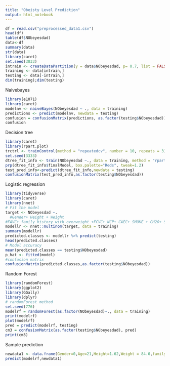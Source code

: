 ---
title: "Obeisty Level Prediction"
output: html_notebook
---

```{r}
df = read.csv("preprocessed_data1.csv")
head(df)
table(df$NObeyesdad)
data<-df
summary(data)
str(data)
library(caret)
set.seed(3033)
intrain <- createDataPartition(y = data$NObeyesdad, p= 0.7, list = FALSE)
training <- data[intrain,]
testing <- data[-intrain,]
dim(training);dim(testing)
```
Naivebayes
```{r}
library(e1071)
library(caret)
modelnv <- naiveBayes(NObeyesdad ~ ., data = training)
predictions <- predict(modelnv, newdata = testing)
confusion = confusionMatrix(predictions, as.factor(testing$NObeyesdad))
confusion
```

Decision tree
```{r}
library(caret)
library(rpart.plot)
trctrl <- trainControl(method = "repeatedcv", number = 10, repeats = 3)
set.seed(3333)
dtree_fit_info <- train(NObeyesdad ~., data = training, method = "rpart",parms = list(split = "information"),trControl=trctrl,tuneLength = 10)
prp(dtree_fit_info$finalModel, box.palette="Reds", tweak=1.2)
test_pred_info<-predict(dtree_fit_info,newdata = testing)
confusionMatrix(test_pred_info,as.factor(testing$NObeyesdad))
```
Logistic regression
```{r}
library(tidyverse)
library(caret)
library(nnet)
# Fit the model
target <- NObeyesdad ~.
  #Gender+ Height + Weight
#FAVC+ family_history_with_overweight +FCVC+ NCP+ CAEC+ SMOKE + CH2O+ SCC +FAF +TUE +CALC +MTRANS
modellr <- nnet::multinom(target, data = training)
summary(modellr)
predicted.classes <- modellr %>% predict(testing)
head(predicted.classes)
# Model accuracy
mean(predicted.classes == testing$NObeyesdad)
p_hat <- fitted(model)
#confusion matrix
confusionMatrix(predicted.classes,as.factor(testing$NObeyesdad))
```
Random Forest
```{r}
library(randomForest)
library(ggplot2)
library(GGally)
library(dplyr)
# randomForest method
set.seed(776)
modelrf = randomForest(as.factor(NObeyesdad)~., data = training)
print(modelrf)
plot(modelrf)
pred = predict(modelrf, testing)
cm3 = confusionMatrix(as.factor(testing$NObeyesdad), pred)
print(cm3)
```


Sample prediction
```{r}
newdata1 <- data.frame(Gender=0,Age=21,Height=1.62,Weight = 84.0,family_history_with_overweight=1,FAVC=0,FCVC=3,NCP=3,CAEC=3,SMOKE=0,CH2O=0,SCC=0,FAF=0,TUE=1,CALC=2,MTRANS=4)
predict(modelrf,newdata1)
```



